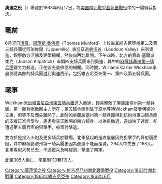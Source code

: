 {{Unreferenced|time=2020-05-24T05:39:05+00:00}}
{{noteTA
|G1=US
}}
{{Campaignbox 蓋茨堡戰場}}

'''奧迪之役'''（{{lang-en|Battle of Aldie}}）爆發於1863年6月17日，為[[美国|美国]][[南北戰爭|南北戰爭]][[蓋茨堡戰役|蓋茨堡戰役]]中的一場騎兵對決。

==戰前==
6月17日[[清晨|清晨]]，[[湯瑪斯·曼佛德|湯瑪斯·曼佛德]]（Thomas Munford）上校率其維吉尼亞州第二及第三騎兵團從阿珀維爾（Upperville）東進穿過[[勞屯谷|勞屯谷]]（Loudoun Valley）來到奧迪，觀察敵方活動及建築柵欄，然後向西北離開。下午四時，北方的賈森·基爾派崔克（Judson Kilpatrick）率領四支騎兵團來到奧迪，其中的[[麻薩諸塞州第一騎兵團|麻薩諸塞州第一騎兵團]]離主力較遠，正在毀去曼佛德的柵欄。同時間，Williams Carter Wickham率曼佛德其餘的騎兵團趕到奧迪西部，包括維吉尼亞州第一、第四及第五騎兵團。

==戰事==
Wickham派出[[維吉尼亞州第五騎兵團|維吉尼亞州第五騎兵團]]進入奧迪，輕易擊敗了麻薩諸塞州第一騎兵團。第一騎兵團撤回主力所在；第五騎兵團則駐守原地等待Wickham及曼佛德的支援，但等不及而先離開了。此時的麻薩諸塞州第一騎兵團得到紐約州第四騎兵團的支援正進行反攻，遙遙看見正離開的南方騎兵，以為是撤退，遂加快了速度，卻遭遇第五騎兵團的狙擊手，被齊射擊退。

雙方於是投入火炮及更多騎兵於戰場。北軍發起的進攻屢屢因為狙擊手的齊射而受阻，其中麻薩諸塞州第一騎兵團更因為進退不能而覆滅，294人中失去了198人。北軍看似大勢已去，不過援兵及時趕到，擊退了南軍。

北軍305人傷亡，南軍則110至119人。

{{DEFAULTSORT:Aldie}}
[[Category:蓋茨堡之役|Category:蓋茨堡之役]]
[[Category:維吉尼亞州南北戰爭戰役|Category:維吉尼亞州南北戰爭戰役]]
[[Category:1863年南北戰爭|Category:1863年南北戰爭]]
[[Category:1863年維吉尼亞州|Category:1863年維吉尼亞州]]
[[Category:1863年6月|Category:1863年6月]]